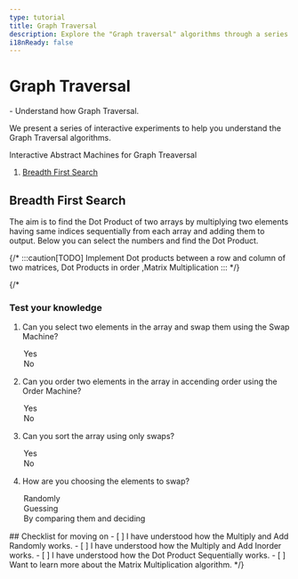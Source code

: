 ```yaml
---
type: tutorial
title: Graph Traversal
description: Explore the "Graph traversal" algorithms through a series of interactive experiments. Learn the algorithm step-by-step and visualize and interact with its execution in real-time.
i18nReady: false
---
```


# Graph Traversal

<PreCheck>
  - Understand how Graph Traversal.
</PreCheck>

We present a series of interactive experiments to help you understand the Graph Traversal algorithms.

Interactive Abstract Machines for Graph Treaversal
<Steps>
1. [Breadth First Search](#breadth-first-search)
</Steps>

## Breadth First Search

The aim is to find the Dot Product of two arrays by multiplying two elements having same indices sequentially from each array and adding them to output.
Below you can select the numbers and find the Dot Product.

<Tabs>
  <TabItem label="machine">
    <GraphBFS elements={[5, 3, 8, 1, 2]} client:load />
  </TabItem>
</Tabs>


{/* :::caution[TODO]
Implement
Dot products between a row and column of two matrices, Dot Products in order ,Matrix Multiplication
::: */}

{/* <Box icon="question-mark">

### Test your knowledge

1. Can you select two elements in the array and swap them using the Swap Machine?

    <MultipleChoice>
      <Option isCorrect>
        Yes
      </Option>
      <Option>
        No
      </Option>
    </MultipleChoice>

2. Can you order two elements in the array in accending order using the Order Machine?

    <MultipleChoice>
      <Option isCorrect>
        Yes
      </Option>
      <Option>
        No
      </Option>
    </MultipleChoice>

3. Can you sort the array using only swaps?

    <MultipleChoice>
      <Option isCorrect>
        Yes
      </Option>
      <Option>
        No
      </Option>
    </MultipleChoice>

3. How are you choosing the elements to swap?

    <MultipleChoice>
      <Option>
        Randomly
      </Option>
      <Option>
        Guessing
      </Option>
      <Option isCorrect>
        By comparing them and deciding
      </Option>
    </MultipleChoice>
</Box>

<Box icon="check-list">
## Checklist for moving on

<Checklist>
- [ ] I have understood how the Multiply and Add Randomly works.
- [ ] I have understood how the Multiply and Add Inorder works.
- [ ] I have understood how the Dot Product Sequentially works.
- [ ] Want to learn more about the Matrix Multiplication algorithm.
</Checklist>
</Box> */}

